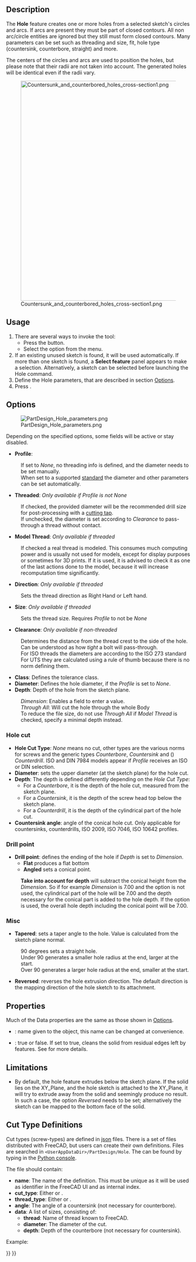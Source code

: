<languages/>

{{Docnav
|[[PartDesign_Pocket/ko|오목자리]]
|[[PartDesign_Groove/ko|회전깎기]]
|[[PartDesign_Workbench/ko|부품설계 작업대]]
|IconL=PartDesign_Pocket.svg
|IconR=PartDesign_Groove.svg
|IconC=Workbench_PartDesign.svg
}}

{{GuiCommand
|Name=PartDesign Hole
|MenuLocation=Part Design → Create a substractive feature → Hole
|Workbenches=[[PartDesign_Workbench|PartDesign]]
|Version=0.17
|SeeAlso=[[PartDesign_Pocket|PartDesign Pocket]]
}}

==Description==

The '''Hole''' feature creates one or more holes from a selected sketch's circles and arcs. If arcs are present they must be part of closed contours. All non arc/circle entities are ignored but they still must form closed contours. Many parameters can be set such as threading and size, fit, hole type (countersink, counterbore, straight) and more.

The centers of the circles and arcs are used to position the holes, but please note that their radii are not taken into account. The generated holes will be identical even if the radii vary.

[[File:Countersunk_and_counterbored_holes_cross-section1.png|600px]]

{{Caption|Cross-section of countersunk (on the left) and counterbored (on the right) holes.}}

==Usage==

# There are several ways to invoke the tool:
#* Press the {{Button|[[Image:PartDesign_Hole.svg|16px]] [[PartDesign_Hole|Hole]]}} button.
#* Select the {{MenuCommand|Part Design → Create a subtractive feature → [[Image:PartDesign_Hole.svg|16px]] Hole}} option from the menu.
# If an existing unused sketch is found, it will be used automatically. If more than one sketch is found, a '''Select feature''' panel appears to make a selection. Alternatively, a sketch can be selected before launching the Hole command. 
# Define the Hole parameters, that are described in section [[#Options|Options]].
# Press {{Button|OK}}.

==Options==

[[File:PartDesign Hole parameters.png|frame|right]]

Depending on the specified options, some fields will be active or stay disabled.

* '''Profile''': 
: If set to ''None'', no threading info is defined, and the diameter needs to be set manually.
: When set to a supported [https://en.wikipedia.org/wiki/List_of_thread_standards standard] the diameter and other parameters can be set automatically.
* '''Threaded''': ''Only available if Profile is not None''
: If checked, the provided diameter will be the recommended drill size for post-processing with a [https://en.wikipedia.org/wiki/Tap_and_die cutting tap].
: If unchecked, the diameter is set according to ''Clearance'' to pass-through a thread without contact.
* '''Model Thread''': ''Only available if threaded''
: If checked a real thread is modeled. This consumes much computing power and is usually not used for models, except for display purposes or sometimes for 3D prints. If it is used, it is advised to check it as one of the last actions done to the model, because it will increase recomputation time significantly.
* '''Direction''': ''Only available if threaded''
: Sets the thread direction as Right Hand or Left hand.
* '''Size''': ''Only available if threaded''
: Sets the thread size. Requires ''Profile'' to not be ''None''
* '''Clearance''': ''Only available if non-threaded''
: Determines the distance from the thread crest to the side of the hole. Can be understood as how ''tight'' a bolt will pass-through.
: For ISO threads the diameters are according to the ISO 273 standard
: For UTS they are calculated using a rule of thumb because there is no norm defining them.
* '''Class''': Defines the tolerance class.
* '''Diameter''': Defines the hole diameter, if the ''Profile'' is set to ''None''.
* '''Depth''': Depth of the hole from the sketch plane.
: ''Dimension'': Enables a field to enter a value.
: ''Through All'': Will cut the hole through the whole Body
: To reduce the file size, do not use ''Through All'' if ''Model Thread'' is checked, specify a minimal depth instead.

===Hole cut===

* '''Hole Cut Type''': ''None'' means no cut, other types are the various norms for screws and the generic types ''Counterbore'', ''Countersink'' and ({{Version|0.21}}) ''Counterdrill''. ISO and DIN 7984 models appear if ''Profile'' receives an ISO or DIN selection.
* '''Diameter''': sets the upper diameter (at the sketch plane) for the hole cut.
* '''Depth''': The depth is defined differently depending on the ''Hole Cut Type'':
** For a ''Counterbore'', it is the depth of the hole cut, measured from the sketch plane.
** For  a ''Countersink'', it is the depth of the screw head top below the sketch plane.
** For  a ''Counterdrill'', it is the depth of the cylindrical part of the hole cut.
* '''Countersink angle''': angle of the conical hole cut. Only applicable for countersinks, counterdrills, ISO 2009, ISO 7046, ISO 10642 profiles.

===Drill point===

* '''Drill point''': defines the ending of the hole if ''Depth'' is set to ''Dimension''.
** '''Flat''' produces a flat bottom
** '''Angled''' sets a conical point.
: '''Take into account for depth''' will subtract the conical height from the ''Dimension''. So if for example ''Dimension'' is 7.00 and the option is not used, the cylindrical part of the hole will be 7.00 and the depth necessary for the conical part is added to the hole depth. If the option is used, the overall hole depth including the conical point will be 7.00.

===Misc===

* '''Tapered''': sets a taper angle to the hole. Value is calculated from the sketch plane normal.
: 90 degrees sets a straight hole. 
: Under 90 generates a smaller hole radius at the end, larger at the start.
: Over 90 generates a larger hole radius at the end, smaller at the start.
* '''Reversed''': reverses the hole extrusion direction. The default direction is the mapping direction of the hole sketch to its attachment.

==Properties==

Much of the Data properties are the same as those shown in [[#Options|Options]].

* {{PropertyData|Label}}: name given to the object, this name can be changed at convenience.
* {{PropertyData|Refine}}: true or false. If set to true, cleans the solid from residual edges left by features. See {{Button|[[Image:Part_RefineShape.svg|16px]] [[Part_RefineShape|Part RefineShape]]}} for more details.

==Limitations==

* By default, the hole feature extrudes below the sketch plane. If the solid lies on the XY_Plane, and the hole sketch is attached to the XY_Plane, it will try to extrude away from the solid and seemingly produce no result. In such a case, the option ''Reversed'' needs to be set; alternatively the sketch can be mapped to the bottom face of the solid.

==Cut Type Definitions==

Cut types (screw-types) are defined in [https://de.wikipedia.org/wiki/JavaScript_Object_Notation json] files. There is a set of files distributed with FreeCAD, but users can create their own definitions. Files are searched in <code>&lt;UserAppDataDir&gt;/PartDesign/Hole</code>. The {{incode|UserAppDataDir}} can be found by typing {{incode|App.getUserAppDataDir()}} in the [[Python_console|Python console]].

The file should contain:
* '''name''': The name of the definition. This must be unique as it will be used as identifier in the FreeCAD UI and as internal index.
* '''cut_type''': Either {{incode|countersink}} or {{incode|counterbore}}.
* '''thread_type''':  Either {{incode|metric}} or {{incode|metricfine}}.
* '''angle''': The angle of a countersink (not necessary for counterbore).
* '''data''': A list of sizes, consisting of:
** '''thread''': Name of thread known to FreeCAD.
** '''diameter''': The diameter of the cut.
** '''depth''': Depth of the counterbore (not necessary for countersink).
Example:
{{Code|lang=json|code=
{
    "name": "DIN 7984",
    "cut_type": "counterbore",
    "thread_type": "metric",
    "data": [
        { "thread": "M2",   "diameter":  4.3, "depth":  1.6 },
        { "thread": "M2.5", "diameter":  5.0, "depth":  2.0 },
        …
    ]
}
}}


{{Docnav
|[[PartDesign_Pocket/ko|오목자리]]
|[[PartDesign_Groove/ko|회전깎기]]
|[[PartDesign_Workbench/ko|부품설계 작업대]]
|IconL=PartDesign_Pocket.svg
|IconR=PartDesign_Groove.svg
|IconC=Workbench_PartDesign.svg
}}

{{PartDesign Tools navi{{#translation:}}}}
{{Userdocnavi{{#translation:}}}}
